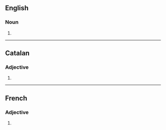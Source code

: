 ==English==

===Noun===
{{head|en|noun form}}

# {{plural of|tribal|lang=en}}

----

==Catalan==

===Adjective===
{{head|ca|adjective form}}

# {{plural of|tribal|lang=ca}}

----

==French==

===Adjective===
{{head|fr|adjective form}}

# {{masculine plural of|tribal|lang=fr}}